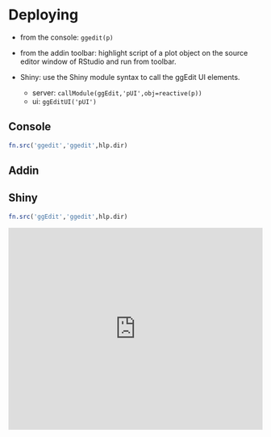 # Deploying

  - from the console: `ggedit(p)`
    
  - from the addin toolbar: highlight script of a plot object on the source editor window of RStudio and run from toolbar.
    
  - Shiny: use the Shiny module syntax to call the ggEdit UI elements.
    - server: `callModule(ggEdit,'pUI',obj=reactive(p))`
    - ui: `ggEditUI('pUI')`
    
## Console
```r
fn.src('ggedit','ggedit',hlp.dir)
```

## Addin

## Shiny
```r
fn.src('ggEdit','ggedit',hlp.dir)
```

<iframe width="100%" height="400" src="https://www.youtube.com/embed/pJ1kbd_OVwg" frameborder="0" allowfullscreen></iframe>